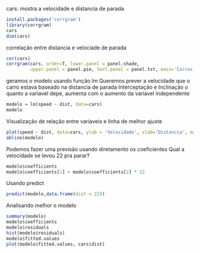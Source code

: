 cars: mostra a velocidade e distancia de parada
```{r}
install.packages('corrgram')
library(corrgram)
cars
dim(cars)
```
correlação entre distancia e velociade de parada
```{r}
cor(cars)
corrgram(cars, order=T, lower.panel = panel.shade,
         upper.panel = panel.pie, text.panel = panel.txt, main='Carros')
```
geramos o modelo usando função lm
Queremos prever a velocidade que o carro estava baseado na distancia de parada
Interceptação e Inclinação o quanto a variavel depe, aumenta com o aumento da variavel independente
```{r}
modelo = lm(speed ~ dist, data=cars)
modelo
```
Visualização de relação entre variaveis e linha de melhor ajuste
```{r}
plot(speed ~ dist, data=cars, ylab = 'Velocidade', xlab='Distancia', main = 'Carros')
abline(modelo)
```
Podemos fazer uma previsão usando diretamento os coeficientes
Qual a velocidade se levou 22 pra parar?
```{r}
modelo$coefficients
modelo$coefficients[1] + modelo$coefficients[2] * 22
```
Usando predict
```{r}
predict(modelo,data.frame(dist = 22))
```
Analisando melhor o modelo
```{r}
summary(modelo)
modelo$coefficients
modelo$residuals
hist(modelo$residuals)
modelo$fitted.values
plot(modelo$fitted.values, cars$dist)
```

